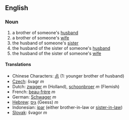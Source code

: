 ==English==
===Noun===
#a brother of someone's [[husband]]
#a brother of someone's [[wife]]
#the husband of someone's [[sister]]
#the husband of the sister of someone's [[husband]]
#the husband of the sister of someone's [[wife]]

====Translations====
*Chinese Characters: [[尗]] (1: younger brother of husband)
*[[Czech]]: švagr  ''m''
*Dutch: [[zwager]] ''m'' (Holland), [[schoonbroer]] ''m'' (Flemish)
*French: [[beau-frère]] ''m''
*German: [[Schwager]] ''m''
*[[Hebrew]]: [[גיס]] (Geess) ''m''
*Indonesian: [[ipar]] (either brother-in-law or [[sister-in-law]])
*[[Slovak]]: švagor ''m''